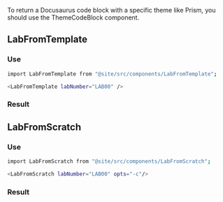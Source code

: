 



To return a Docusaurus code block with a specific theme like Prism, you should use the ThemeCodeBlock component. 

## LabFromTemplate

### Use
```bash
import LabFromTemplate from "@site/src/components/LabFromTemplate";
```
```bash
<LabFromTemplate labNumber="LAB00" />
```
### Result
<LabFromTemplate labNumber="LAB00" />

## LabFromScratch

### Use
```bash
import LabFromScratch from "@site/src/components/LabFromScratch";
```
```bash
<LabFromScratch labNumber="LAB00" opts="-c"/>
```
### Result
<LabFromScratch labNumber="LAB00" opts="-c opts added"/>

